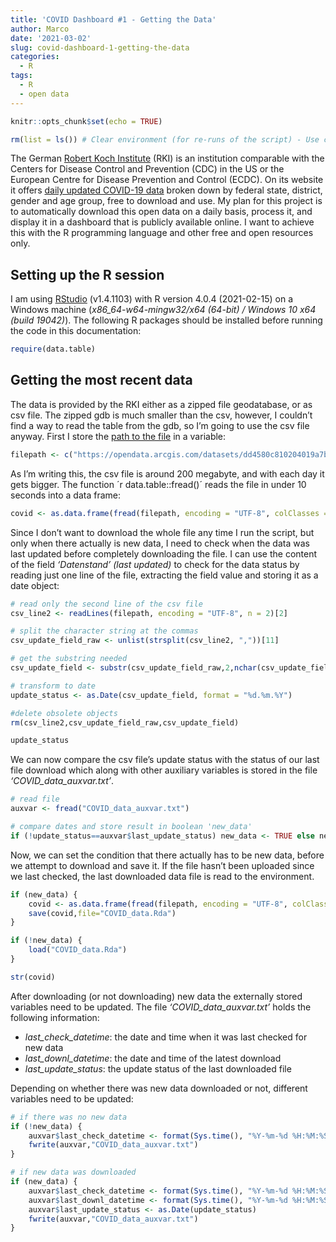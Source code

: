 ```yaml
---
title: 'COVID Dashboard #1 - Getting the Data'
author: Marco
date: '2021-03-02'
slug: covid-dashboard-1-getting-the-data
categories:
  - R
tags:
  - R
  - open data
---
```


```r
knitr::opts_chunk$set(echo = TRUE)

rm(list = ls()) # Clear environment (for re-runs of the script) - Use carefully!!!
```

The German [Robert Koch Institute](https://www.rki.de/DE) (RKI) is an institution comparable with the Centers for Disease Control and Prevention (CDC) in the US or the European Centre for Disease Prevention and Control (ECDC). On its website it offers [daily updated COVID-19 data](https://npgeo-corona-npgeo-de.hub.arcgis.com/datasets/dd4580c810204019a7b8eb3e0b329dd6_0?orderBy=registrationdate) broken down by federal state, district, gender and age group, free to download and use. My plan for this project is to automatically download this open data on a daily basis, process it, and display it in a dashboard that is publicly available online. I want to achieve this with the R programming language and other free and open resources only.

## Setting up the R session

I am using [RStudio](https://rstudio.com/) (v1.4.1103) with R version 4.0.4 (2021-02-15) on a Windows machine (*x86_64-w64-mingw32/x64 (64-bit) / Windows 10 x64 (build 19042)*). The following R packages should be installed before running the code in this documentation:

```r
require(data.table)


```

## Getting the most recent data

The data is provided by the RKI either as a zipped file geodatabase, or as csv file. The zipped gdb is much smaller than the csv, however, I couldn't find a way to read the table from the gdb, so I'm going to use the csv file anyway. First I store the [path to the file](https://opendata.arcgis.com/datasets/dd4580c810204019a7b8eb3e0b329dd6_0.csv) in a variable:

```r
filepath <- c("https://opendata.arcgis.com/datasets/dd4580c810204019a7b8eb3e0b329dd6_0.csv")
```

As I'm writing this, the csv file is around 200 megabyte, and with each day it gets bigger. The function ´r data.table::fread()´ reads the file in under 10 seconds into a data frame:

```r
covid <- as.data.frame(fread(filepath, encoding = "UTF-8", colClasses = c("integer","factor","factor","factor","factor","factor","integer","integer","character","factor","factor","integer","integer","character","integer","integer","integer","factor")))
```

Since I don't want to download the whole file any time I run the script, but only when there actually is new data, I need to check when the data was last updated before completely downloading the file. I can use the content of the field *'Datenstand' (last updated)* to check for the data status by reading just one line of the file, extracting the field value and storing it as a date object:

```r
# read only the second line of the csv file
csv_line2 <- readLines(filepath, encoding = "UTF-8", n = 2)[2]

# split the character string at the commas
csv_update_field_raw <- unlist(strsplit(csv_line2, ","))[11]

# get the substring needed
csv_update_field <- substr(csv_update_field_raw,2,nchar(csv_update_field_raw))

# transform to date
update_status <- as.Date(csv_update_field, format = "%d.%m.%Y")

#delete obsolete objects
rm(csv_line2,csv_update_field_raw,csv_update_field) 

update_status

```

We can now compare the csv file's update status with the status of our last file download which along with other auxiliary variables is stored in the file *'COVID_data_auxvar.txt'*.

```r
# read file
auxvar <- fread("COVID_data_auxvar.txt")

# compare dates and store result in boolean 'new_data'
if (!update_status==auxvar$last_update_status) new_data <- TRUE else new_data <- FALSE
```

Now, we can set the condition that there actually has to be new data, before we attempt to download and save it. If the file hasn't been uploaded since we last checked, the last downloaded data file is read to the environment.

```r
if (new_data) {
    covid <- as.data.frame(fread(filepath, encoding = "UTF-8", colClasses = c("integer","factor","factor","factor","factor","factor","integer","integer","character","factor","factor","integer","integer","character","integer","integer","integer","factor")))
    save(covid,file="COVID_data.Rda")
}

if (!new_data) {
    load("COVID_data.Rda")
}

str(covid)
```

After downloading (or not downloading) new data the externally stored variables need to be updated. The file *'COVID_data_auxvar.txt'* holds the following information:

- _*last_check_datetime*_: the date and time when it was last checked for new data
- _*last_downl_datetime*_: the date and time of the latest download
- _*last_update_status*_: the update status of the last downloaded file

Depending on whether there was new data downloaded or not, different variables need to be updated:

```r
# if there was no new data
if (!new_data) {
    auxvar$last_check_datetime <- format(Sys.time(), "%Y-%m-%d %H:%M:%S %Z")
    fwrite(auxvar,"COVID_data_auxvar.txt")
}

# if new data was downloaded
if (new_data) {
    auxvar$last_check_datetime <- format(Sys.time(), "%Y-%m-%d %H:%M:%S %Z")
    auxvar$last_downl_datetime <- format(Sys.time(), "%Y-%m-%d %H:%M:%S %Z")
    auxvar$last_update_status <- as.Date(update_status)
    fwrite(auxvar,"COVID_data_auxvar.txt")
}
```

